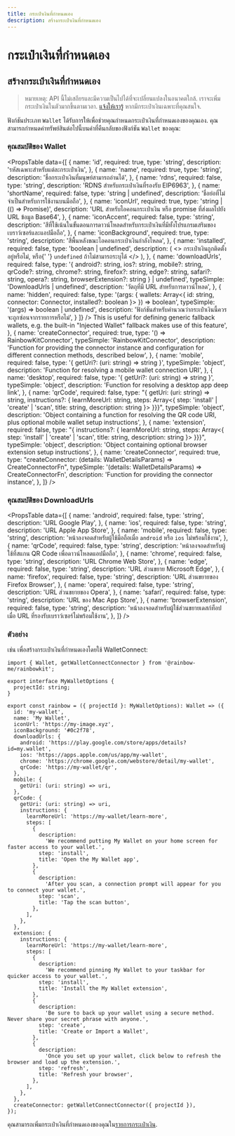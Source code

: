 ```yaml
---
title: กระเป๋าเงินที่กำหนดเอง
description: สร้างกระเป๋าเงินที่กำหนดเอง
---
```


# กระเป๋าเงินที่กำหนดเอง

## สร้างกระเป๋าเงินที่กำหนดเอง

> หมายเหตุ: API นี้ไม่เสถียรและมีความเป็นไปได้ที่จะเปลี่ยนแปลงในอนาคตใกล้. เราจะเพิ่มกระเป๋าเงินในตัวมากขึ้นตามเวลา. [แจ้งให้เรารู้](https://github.com/rainbow-me/rainbowkit/issues) หากมีกระเป๋าเงินเฉพาะที่คุณสนใจ.

ฟังก์ชันประเภท `Wallet` ได้รับการให้เพื่อช่วยคุณกำหนดกระเป๋าเงินที่กำหนดเองของคุณเอง. คุณสามารถกำหนดค่าทรัพย์สินต่อไปนี้บนค่าที่คืนกลับของฟังก์ชัน `Wallet` ของคุณ:

### คุณสมบัติของ Wallet

<PropsTable
  data={[
    {
      name: 'id',
      required: true,
      type: 'string',
      description: 'รหัสเฉพาะสำหรับแต่ละกระเป๋าเงิน',
    },
    {
      name: 'name',
      required: true,
      type: 'string',
      description: 'ชื่อกระเป๋าเงินที่มนุษย์สามารถอ่านได้',
    },
    {
      name: 'rdns',
      required: false,
      type: 'string',
      description: 'RDNS สำหรับกระเป๋าเงินที่รองรับ EIP6963',
    },
    {
      name: 'shortName',
      required: false,
      type: 'string | undefined',
      description: 'ชื่อย่อที่ไม่จำเป็นสำหรับการใช้งานบนมือถือ',
    },
    {
      name: 'iconUrl',
      required: true,
      type: 'string | (() => Promise<string>)',
      description:
        'URL สำหรับไอคอนกระเป๋าเงิน หรือ promise ที่ส่งผลไปยัง URL ข้อมูล Base64',
    },
    {
      name: 'iconAccent',
      required: false,
      type: 'string',
      description:
        'สีที่ใช้เน้นในขั้นตอนการดาวน์โหลดสำหรับกระเป๋าเงินที่มีทั้งโปรแกรมเสริมของเบราว์เซอร์และแอปมือถือ',
    },
    {
      name: 'iconBackground',
      required: true,
      type: 'string',
      description: 'สีพื้นหลังขณะไอคอนกระเป๋าเงินกำลังโหลด',
    },
    {
      name: 'installed',
      required: false,
      type: 'boolean | undefined',
      description: (
        <>
          กระเป๋าเงินถูกติดตั้งอยู่หรือไม่, หรือ{' '}
          <code>undefined</code> ถ้าไม่สามารถระบุได้
        </>
      ),
    },
    {
      name: 'downloadUrls',
      required: false,
      type: '{ android?: string, ios?: string, mobile?: string, qrCode?: string, chrome?: string, firefox?: string, edge?: string, safari?: string, opera?: string, browserExtension?: string } | undefined',
      typeSimple: 'DownloadUrls | undefined',
      description: 'วัตถุที่มี URL สำหรับการดาวน์โหลด',
    },
    {
      name: 'hidden',
      required: false,
      type: '(args: { wallets: Array<{ id: string, connector: Connector, installed?: boolean }> }) => boolean',
      typeSimple: '(args) => boolean | undefined',
      description:
        'ฟังก์ชันสำหรับคำนวณว่ากระเป๋าเงินนี้ควรจะถูกซ่อนจากรายการหรือไม่',
    } 
  ]}
/> This is useful for defining generic fallback wallets, e.g. the built-in "Injected Wallet" fallback makes use of this feature',
    },
    {
      name: 'createConnector',
      required: true,
      type: '() => RainbowKitConnector',
      typeSimple: 'RainbowKitConnector',
      description:
        'Function for providing the connector instance and configuration for different connection methods, described below',
    },
    {
      name: 'mobile',
      required: false,
      type: '{ getUri?: (uri: string) => string }',
      typeSimple: 'object',
      description:
        'Function for resolving a mobile wallet connection URI',
    },
    {
      name: 'desktop',
      required: false,
      type: '{ getUri?: (uri: string) => string }',
      typeSimple: 'object',
      description: 'Function for resolving a desktop app deep link',
    },
    {
      name: 'qrCode',
      required: false,
      type: "{ getUri: (uri: string) => string, instructions?: { learnMoreUrl: string, steps: Array<{ step: 'install' | 'create' | 'scan', title: string, description: string }> }}}",
      typeSimple: 'object',
      description:
        'Object containing a function for resolving the QR code URI, plus optional mobile wallet setup instructions',
    },
    {
      name: 'extension',
      required: false,
      type: "{ instructions?: { learnMoreUrl: string, steps: Array<{ step: 'install' | 'create' | 'scan', title: string, description: string }> }}}",
      typeSimple: 'object',
      description:
        'Object containing optional browser extension setup instructions',
    },
    {
      name: 'createConnector',
      required: true,
      type: "createConnector: (details: WalletDetailsParams) => CreateConnectorFn",
      typeSimple: '(details: WalletDetailsParams) => CreateConnectorFn',
      description: 'Function for providing the connector instance',
    },
  ]}
/>

### คุณสมบัติของ DownloadUrls

<PropsTable
  data={[
    {
      name: 'android',
      required: false,
      type: 'string',
      description: 'URL Google Play',
    },
    {
      name: 'ios',
      required: false,
      type: 'string',
      description: 'URL Apple App Store',
    },
    {
      name: 'mobile',
      required: false,
      type: 'string',
      description:
        'หน้าลงจอดสำหรับผู้ใช้มือถือเมื่อ `android` หรือ `ios` ไม่พร้อมใช้งาน',
    },
    {
      name: 'qrCode',
      required: false,
      type: 'string',
      description:
        'หน้าลงจอดสำหรับผู้ใช้ที่สแกน QR Code เพื่อดาวน์โหลดแอปมือถือ',
    },
    {
      name: 'chrome',
      required: false,
      type: 'string',
      description: 'URL Chrome Web Store',
    },
    {
      name: 'edge',
      required: false,
      type: 'string',
      description: 'URL ส่วนขยาย Microsoft Edge',
    },
    {
      name: 'firefox',
      required: false,
      type: 'string',
      description: 'URL ส่วนขยายของ Firefox Browser',
    },
    {
      name: 'opera',
      required: false,
      type: 'string',
      description: 'URL ส่วนขยายของ Opera',
    },
    {
      name: 'safari',
      required: false,
      type: 'string',
      description: 'URL ของ Mac App Store',
    },
    {
      name: 'browserExtension',
      required: false,
      type: 'string',
      description:
        'หน้าลงจอดสำหรับผู้ใช้ส่วนขยายเดสก์ท็อปเมื่อ URL ที่รองรับเบราว์เซอร์ไม่พร้อมใช้งาน',
    },
  ]}
/>

### ตัวอย่าง

เช่น เพื่อสร้างกระเป๋าเงินที่กำหนดเองโดยใช้ WalletConnect:

```tsx
import { Wallet, getWalletConnectConnector } from '@rainbow-me/rainbowkit';

export interface MyWalletOptions {
  projectId: string;
}

export const rainbow = ({ projectId }: MyWalletOptions): Wallet => ({
  id: 'my-wallet',
  name: 'My Wallet',
  iconUrl: 'https://my-image.xyz',
  iconBackground: '#0c2f78',
  downloadUrls: {
    android: 'https://play.google.com/store/apps/details?id=my.wallet',
    ios: 'https://apps.apple.com/us/app/my-wallet',
    chrome: 'https://chrome.google.com/webstore/detail/my-wallet',
    qrCode: 'https://my-wallet/qr',
  },
  mobile: {
    getUri: (uri: string) => uri,
  },
  qrCode: {
    getUri: (uri: string) => uri,
    instructions: {
      learnMoreUrl: 'https://my-wallet/learn-more',
      steps: [
        {
          description:
            'We recommend putting My Wallet on your home screen for faster access to your wallet.',
          step: 'install',
          title: 'Open the My Wallet app',
        },
        {
          description:
            'After you scan, a connection prompt will appear for you to connect your wallet.',
          step: 'scan',
          title: 'Tap the scan button',
        },
      ],
    },
  },
  extension: {
    instructions: {
      learnMoreUrl: 'https://my-wallet/learn-more',
      steps: [
        {
          description:
            'We recommend pinning My Wallet to your taskbar for quicker access to your wallet.',
          step: 'install',
          title: 'Install the My Wallet extension',
        },
        {
          description:
            'Be sure to back up your wallet using a secure method. Never share your secret phrase with anyone.',
          step: 'create',
          title: 'Create or Import a Wallet',
        },
        {
          description:
            'Once you set up your wallet, click below to refresh the browser and load up the extension.',
          step: 'refresh',
          title: 'Refresh your browser',
        },
      ],
    },
  },
  createConnector: getWalletConnectConnector({ projectId }),
});
```

คุณสามารถเพิ่มกระเป๋าเงินที่กำหนดเองของคุณใน[รายการกระเป๋าเงิน](/docs/custom-wallet-list).
